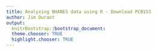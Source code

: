 ```yaml
---
title: Analyzing NHANES data using R - Download PCB153
author: Jim Durant
output:
  knitrBootstrap::bootstrap_document:
  theme.chooser: TRUE
  highlight.chooser: TRUE
---
```

